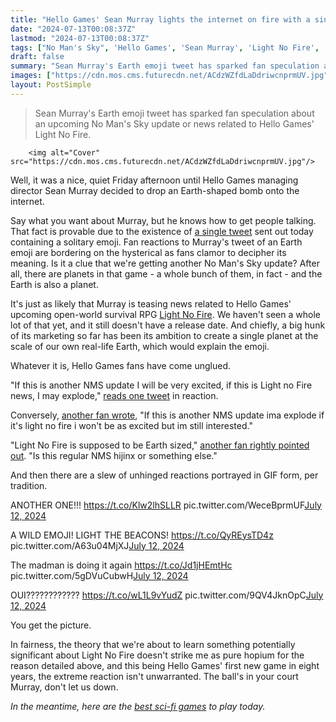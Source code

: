 ```yaml
---
title: "Hello Games' Sean Murray lights the internet on fire with a single emoji that could mean more No Man's Sky, Light No Fire news, or nothing at all"
date: "2024-07-13T00:08:37Z"
lastmod: "2024-07-13T00:08:37Z"
tags: ["No Man's Sky", 'Hello Games', 'Sean Murray', 'Light No Fire', 'Emoji', 'Sci-Fi', 'Open-World Survival RPG', 'Earth']
draft: false
summary: "Sean Murray's Earth emoji tweet has sparked fan speculation about an upcoming No Man's Sky update or news related to Hello Games' Light No Fire."
images: ["https://cdn.mos.cms.futurecdn.net/ACdzWZfdLaDdriwcnprmUV.jpg"]
layout: PostSimple
---
```

> Sean Murray's Earth emoji tweet has sparked fan speculation about an upcoming No Man's Sky update or news related to Hello Games' Light No Fire.


        <img alt="Cover" src="https://cdn.mos.cms.futurecdn.net/ACdzWZfdLaDdriwcnprmUV.jpg"/>
        
Well, it was a nice, quiet Friday afternoon until Hello Games managing director Sean Murray decided to drop an Earth-shaped bomb onto the internet.

Say what you want about Murray, but he knows how to get people talking. That fact is provable due to the existence of [a single tweet](https://x.com/NoMansSky/status/1811879187277357090) sent out today containing a solitary emoji. Fan reactions to Murray's tweet of an Earth emoji are bordering on the hysterical as fans clamor to decipher its meaning. Is it a clue that we're getting another No Man's Sky update? After all, there are planets in that game - a whole bunch of them, in fact - and the Earth is also a planet. 

It's just as likely that Murray is teasing news related to Hello Games' upcoming open-world survival RPG [Light No Fire](https://www.gamesradar.com/light-no-fire-guide/). We haven't seen a whole lot of that yet, and it still doesn't have a release date. And chiefly, a big hunk of its marketing so far has been its ambition to create a single planet at the scale of our own real-life Earth, which would explain the emoji.

Whatever it is, Hello Games fans have come unglued.

"If this is another NMS update I will be very excited, if this is Light no Fire news, I may explode," [reads one tweet](https://x.com/AndrewJ_XIII/status/1811884890016579665) in reaction.

Conversely, [another fan wrote](https://x.com/unethicccal/status/1811888498237956556), "If this is another NMS update ima explode if it's light no fire i won't be as excited but im still interested."

"Light No Fire is supposed to be Earth sized," [another fan rightly pointed out](https://x.com/TRizRizzle/status/1811899470197719496). "Is this regular NMS hijinx or something else."

And then there are a slew of unhinged reactions portrayed in GIF form, per tradition.

ANOTHER ONE!!! https://t.co/Klw2lhSLLR pic.twitter.com/WeceBprmUF[July 12, 2024](https://twitter.com/RainRaiderX/status/1811879555923357945)

A WILD EMOJI! LIGHT THE BEACONS! https://t.co/QyREysTD4z pic.twitter.com/A63u04MjXJ[July 12, 2024](https://twitter.com/Bad_Dps/status/1811881008188260820)

The madman is doing it again https://t.co/Jd1jHEmtHc pic.twitter.com/5gDVuCubwH[July 12, 2024](https://twitter.com/Nicromanser/status/1811880531782410259)

OUI???????????? https://t.co/wL1L9vYudZ pic.twitter.com/9QV4JknOpC[July 12, 2024](https://twitter.com/merrythot/status/1811879353560469578)

You get the picture.

In fairness, the theory that we're about to learn something potentially significant about Light No Fire doesn't strike me as pure hopium for the reason detailed above, and this being Hello Games' first new game in eight years, the extreme reaction isn't unwarranted. The ball's in your court Murray, don't let us down.

*In the meantime, here are the *[<em>best sci-fi games</em>](https://www.gamesradar.com/best-sci-fi-games/)* to play today.*
        